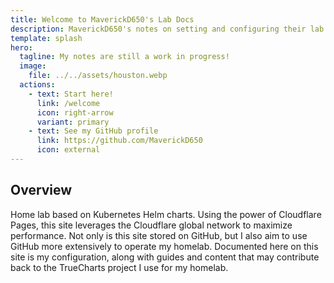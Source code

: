 ```yaml
---
title: Welcome to MaverickD650's Lab Docs
description: MaverickD650's notes on setting and configuring their lab!
template: splash
hero:
  tagline: My notes are still a work in progress!
  image:
    file: ../../assets/houston.webp
  actions:
    - text: Start here!
      link: /welcome
      icon: right-arrow
      variant: primary
    - text: See my GitHub profile
      link: https://github.com/MaverickD650
      icon: external
---
```



## Overview

<CardGrid stagger>
  <Card title="Kubernetes Based" icon="seti:config">
    Home lab based on Kubernetes Helm charts.
  </Card>
  <Card title="Serverless" icon="cloudflare">
    Using the power of Cloudflare Pages, this site leverages the Cloudflare global network to maximize performance.
  </Card>
  <Card title="GitHub Centered" icon="github">
    Not only is this site stored on GitHub, but I also aim to use GitHub more extensively to operate my homelab.
  </Card>
  <Card title="Read the Docs" icon="open-book">
    Documented here on this site is my configuration, along with guides and content that may contribute back to the TrueCharts project I use for my homelab.
  </Card>
</CardGrid>
